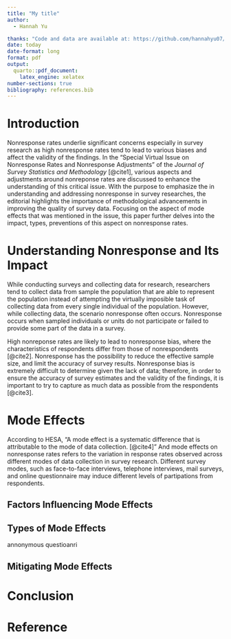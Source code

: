 ```yaml
---
title: "My title"
author: 
  - Hannah Yu

thanks: "Code and data are available at: https://github.com/hannahyu07/Non-response-rate."
date: today
date-format: long
format: pdf
output:
  quarto::pdf_document:
    latex_engine: xelatex
number-sections: true
bibliography: references.bib
---
```


# Introduction

Nonresponse rates underlie significant concerns especially in survey research as high nonresponse rates tend to lead to various biases and affect the validity of the findings. In the "Special Virtual Issue on Nonresponse Rates and Nonresponse Adjustments" of the *Journal of Survey Statistics and Methodology* [@cite1], various aspects and adjustments around nonreponse rates are discussed to enhance the understanding of this critical issue. With the purpose to emphasize the in understanding and addressing nonresponse in survey researches, the editorial highlights the importance of methodological advancements in improving the quality of survey data. Focusing on the aspect of mode effects that was mentioned in the issue, this paper further delves into the impact, types, preventions of this aspect on nonresponse rates.

# Understanding Nonresponse and Its Impact

While conducting surveys and collecting data for research, researchers tend to collect data from sample the population that are able to represent the population instead of attempting the virtually imposible task of collecting data from every single individual of the population. However, while collecting data, the scenario nonresponse often occurs. Nonresponse occurs when sampled individuals or units do not participate or failed to provide some part of the data in a survey.

High nonreponse rates are likely to lead to nonresponse bias, where the characteristics of respondents differ from those of nonrespondents [@cite2]. Nonresponse has the possibility to reduce the effective sample size, and limit the accuracy of survey results. Nonresponse bias is extremely difficult to determine given the lack of data; therefore, in order to ensure the accuracy of survey estimates and the validity of the findings, it is important to try to capture as much data as possible from the respondents [@cite3].

# Mode Effects

According to HESA, "A mode effect is a systematic difference that is attributable to the mode of data collection. [@cite4]" And mode effects on nonresponse rates refers to the variation in response rates observed across different modes of data collection in survey research. Different survey modes, such as face-to-face interviews, telephone interviews, mail surveys, and online questionnaire may induce different levels of partipations from respondents.

## Factors Influencing Mode Effects

## Types of Mode Effects

annonymous questioanri

## Mitigating Mode Effects

# Conclusion

# Reference
